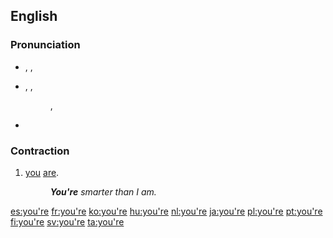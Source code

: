 ==English==

===Pronunciation===
* {{a|UK}} {{enPR|yôr}}, {{IPA|/jʊə(ɹ)/}}, {{SAMPA|/jU@r\/}}
*: {{rhymes|ɔː(r)}}
* {{a|US}} {{enPR|yôr}}, {{IPA|/jʊəɹ/}}, {{SAMPA|/jU@r\/}}
*: {{audio|en-us-you're.ogg|Audio (US) (1)}}, {{audio|en-us-you're2.ogg|Audio (US) (2)}}
*: {{rhymes|ʊə(r)}}
* {{homophones|yore}}

===Contraction===
{{en-cont}}

# [[you]] [[are]].
#: '''''You're''' smarter than I am.''

[[es:you're]]
[[fr:you're]]
[[ko:you're]]
[[hu:you're]]
[[nl:you're]]
[[ja:you're]]
[[pl:you're]]
[[pt:you're]]
[[fi:you're]]
[[sv:you're]]
[[ta:you're]]